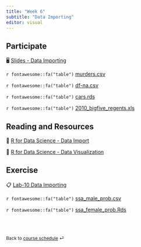 ```yaml
---
title: "Week 6"
subtitle: "Data Importing"
editor: visual
---
```


::: callout-important
:::

## Participate

🖥️ [Slides - Data Importing](/slides/08-import.html)

`r fontawesome::fa("table")` [murders.csv](/slides/data/murders.csv)

`r fontawesome::fa("table")` [df-na.csv](/slides/data/df-na.csv)

`r fontawesome::fa("table")` [cars.rds](/slides/data/cars.rds)

`r fontawesome::fa("table")` [2010_bigfive_regents.xls](/slides/data/2010_bigfive_regents.xls)

## Reading and Resources

📖 [R for Data Science - Data Import](https://r4ds.hadley.nz/data-import)

📖 [R for Data Science - Data Visualization](https://r4ds.hadley.nz/data-visualize)

## Exercise

📋 [Lab-10 Data Importing](/exercise/lab10-import.html)

`r fontawesome::fa("table")` [ssa_male_prob.csv](/slides/data/ssa_male_prob.csv)

`r fontawesome::fa("table")` [ssa_female_prob.Rds](/slides/data/ssa_female_prob.Rds)

<br><br>

::: {style="font-size: 0.875em;"}
Back to [course schedule](/ "Course schedule") ⏎
:::

<!-- --- -->

<!-- title: "Week 4" -->

<!-- subtitle: "R/Python Data Frames for Data Science" -->

<!-- editor: visual -->

<!-- --- -->

<!-- ::: callout-important -->

<!-- ::: -->

<!-- ## Participate -->

<!-- 🖥️ [Slides - R/Python Data Frames for Data Science](/slides/07-package.html) -->

<!-- ## Reading and Resources -->

<!-- 📖 [tibble](https://tibble.tidyverse.org/) -->

<!-- 📖 [pipes](https://r4ds.hadley.nz/data-transform.html#sec-the-pipe) -->

<!-- 📖 [NumPy](https://numpy.org/doc/stable/user/index.html) -->

<!-- 📖 [pandas](https://pandas.pydata.org/docs/user_guide/index.html) -->

<!-- ## Perform -->

<!-- 📋 [Lab-08 Tibbles and Pipes](/exercise/lab08-tibble.html) -->

<!-- 📋 [Lab-09 NumPy and pandas](/exercise/lab09-numpy.html) -->

<!-- <br><br> -->

<!-- ::: {style="font-size: 0.875em;"} -->

<!-- Back to [course schedule](/ "Course schedule") ⏎ -->

<!-- ::: -->
